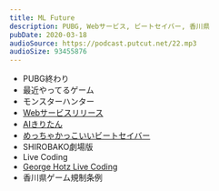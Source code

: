 ```yaml
---
title: ML Future
description: PUBG, Webサービス, ビートセイバー, 香川県
pubDate: 2020-03-18
audioSource: https://podcast.putcut.net/22.mp3
audioSize: 93455876
---
```


- PUBG終わり
- 最近やってるゲーム
- モンスターハンター
- [Webサービスリリース](https://putcut.hatenablog.com/entry/2020/02/16/234526)
- [AIきりたん](https://suzusime-log.hatenablog.jp/entry/2020/02/22/180306)
- [めっちゃかっこいいビートセイバー](https://www.youtube.com/watch?v=o27W2ELMfho)
- SHIROBAKO劇場版
- Live Coding
- [George Hotz Live Coding](https://youtu.be/7Hlb8YX2-W8)
- 香川県ゲーム規制条例